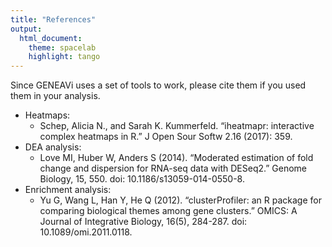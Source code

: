 ```yaml
---
title: "References"
output:
  html_document:
    theme: spacelab
    highlight: tango
---
```


Since GENEAVi uses a set of tools to work, please cite them if you used them in your analysis.

* Heatmaps:
  * Schep, Alicia N., and Sarah K. Kummerfeld. "iheatmapr: interactive complex heatmaps in R." J Open Sour Softw 2.16 (2017): 359.
* DEA analysis: 
  * Love MI, Huber W, Anders S (2014). “Moderated estimation of fold change and dispersion for RNA-seq data with DESeq2.” Genome Biology, 15, 550. doi: 10.1186/s13059-014-0550-8.
* Enrichment analysis: 
  * Yu G, Wang L, Han Y, He Q (2012). “clusterProfiler: an R package for comparing biological themes among gene clusters.” OMICS: A Journal of Integrative Biology, 16(5), 284-287. doi: 10.1089/omi.2011.0118.